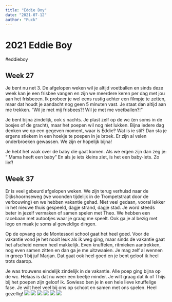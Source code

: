 ```yaml
---
title: "Eddie Boy"
date: "2021-07-12"
author: "Puck"
---
```


# 2021 Eddie Boy
#eddieboy

## Week 27
Je bent nu net 3. De afgelopen weken wil je altijd voetballen en sinds deze week kan je een frisbee vangen en zijn we meerdere keren per dag met jou aan het frisbeeen. Ik probeer je wel eens rustig achter een filmpje te zetten, maar dat houdt je aandacht nog geen 5 minuten vast. Je staat dan altijd aan me trekken. “Wil je met mij frisbees?! Wil je met me voetballen?!” 

Je bent bijna zindelijk, ook s nachts. Je plast zelf op de wc (en soms in de bosjes of de gracht), maar het poepen wil nog niet lukken. Bijna iedere dag denken we op een gegeven moment, waar is Eddie? Wat is ie stil? Dan sta je ergens stiekem in een hoekje te poepen in je broek. Er zijn al velen onderbroeken gewassen. We zijn er hopelijk bijna! 

Je hebt het vaak over de baby die gaat komen. Als we ergen zijn dan zeg je: “ Mama heeft een baby” En als je iets kleins ziet, is het een baby-iets. Zo lief! 

## Week 37
Er is veel gebeurd afgelopen weken. We zijn terug verhuisd naar de Dijkshoornseweg (we woonden tijdelijk in de Trompetstraat door de verbouwing) en we hebben vakantie gehad. Niet veel gedaan, vooral lekker in het nieuwe thuis gespeeld, dagje strand, dagje stad. Je word steeds beter in jezelf vermaken of samen spelen met Theo. We hebben een racebaan met autootjes waar je graag me speelt. Ook ga je al bezig met lego en maak je soms al geweldige dingen. 

Op de opvang op de Montessori school gaat het heel goed. Voor de vakantie vond je het nooit leuk als ik weg ging, maar sinds de vakantie gaat het afscheid nemen heel makkelijk. Even knuffelen, ritmieken aantrekken, nog even samen zitten en dan ga je me uitzwaaien. Je mag zelf al wennen in groep 1 bij juf Marjan. Dat gaat ook heel goed en je bent geloof ik heel trots daarop.

Je was trouwens eindelijk zindelijk in de vakantie. Alle poep ging bijna op de wc. Helaas is dat nu weer een beetje minder. Je wilt graag dat ik of Thijs bij het poepen zijn geloof ik. Sowieso ben je in een hele lieve knuffelige fase. Je wilt heel veel bij ons op schoot en samen met ons spelen. Heel gezellig! 
![](IMG_2173.JPG)
![](IMG_2002.JPG)
![](07b2e715-5ad2-4d89-9521-3b4c0b617be3.JPG)
![](IMG_2308.JPG)
![](IMG_2250.JPG)
![](IMG_2332.JPG)